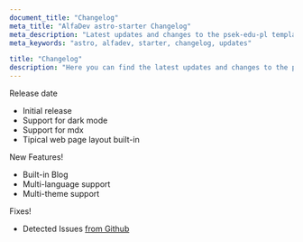 ```yaml
---
document_title: "Changelog"
meta_title: "AlfaDev astro-starter Changelog"
meta_description: "Latest updates and changes to the psek-edu-pl template."
meta_keywords: "astro, alfadev, starter, changelog, updates"

title: "Changelog"
description: "Here you can find the latest updates and changes to the psek-edu-pl template."
---
```


<Changelog date="v1.0.0 - Nov 27th 2024">
<Badge type="info">Release date</Badge>

- Initial release
- Support for dark mode
- Support for mdx
- Tipical web page layout built-in

</Changelog>

<Changelog date="Comming Soon...">
<Badge type="success">New Features!</Badge>

- Built-in Blog
- Multi-language support
- Multi-theme support

<Badge type="warning">Fixes!</Badge>

- Detected Issues <span class="underline text-blue-500">[from Github](https://github.com/diego-alfadev/psek-edu-pl/issues)</span>

</Changelog>
